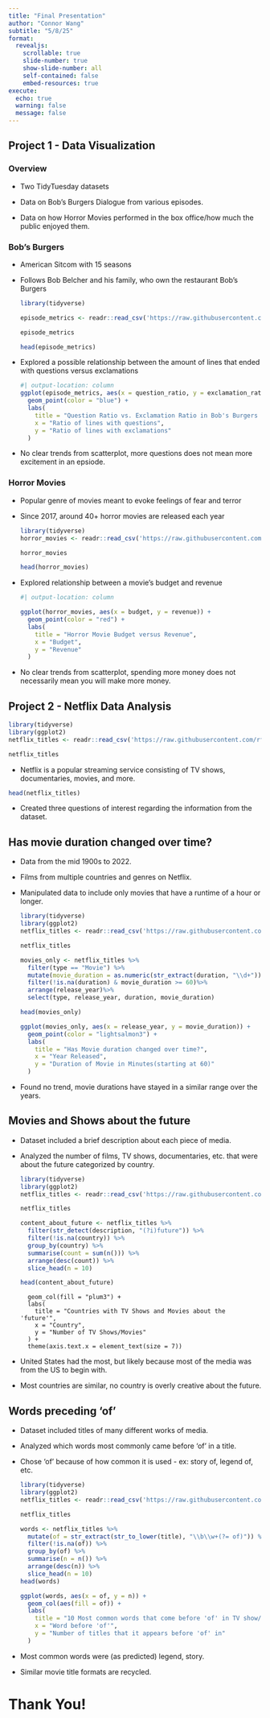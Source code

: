 ```yaml
---
title: "Final Presentation"
author: "Connor Wang"
subtitle: "5/8/25"
format:
  revealjs:
    scrollable: true
    slide-number: true
    show-slide-number: all
    self-contained: false
    embed-resources: true
execute:
  echo: true
  warning: false
  message: false
---
```


## Project 1 - Data Visualization

::: panel-tabset
### Overview

-   Two TidyTuesday datasets

-   Data on Bob's Burgers Dialogue from various episodes.

-   Data on how Horror Movies performed in the box office/how much the public enjoyed them.

### Bob's Burgers

-   American Sitcom with 15 seasons

-   Follows Bob Belcher and his family, who own the restaurant Bob's Burgers

    ```r
    library(tidyverse)

    episode_metrics <- readr::read_csv('https://raw.githubusercontent.com/rfordatascience/tidytuesday/main/data/2024/2024-11-19/episode_metrics.csv')

    episode_metrics
    ```

    ```r
    head(episode_metrics)
    ```

-   Explored a possible relationship between the amount of lines that ended with questions versus exclamations

    ```r
    #| output-location: column
    ggplot(episode_metrics, aes(x = question_ratio, y = exclamation_ratio)) +
      geom_point(color = "blue") + 
      labs(
        title = "Question Ratio vs. Exclamation Ratio in Bob's Burgers episodes",
        x = "Ratio of lines with questions",
        y = "Ratio of lines with exclamations"
      )
    ```

-   No clear trends from scatterplot, more questions does not mean more excitement in an epsiode.

### Horror Movies

-   Popular genre of movies meant to evoke feelings of fear and terror

-   Since 2017, around 40+ horror movies are released each year

    ```r
    library(tidyverse)
    horror_movies <- readr::read_csv('https://raw.githubusercontent.com/rfordatascience/tidytuesday/main/data/2022/2022-11-01/horror_movies.csv')

    horror_movies
    ```

    ```r
    head(horror_movies)
    ```

-   Explored relationship between a movie's budget and revenue

    ```r
    #| output-location: column

    ggplot(horror_movies, aes(x = budget, y = revenue)) +
      geom_point(color = "red") +
      labs(
        title = "Horror Movie Budget versus Revenue",
        x = "Budget",
        y = "Revenue"
      )
    ```

-   No clear trends from scatterplot, spending more money does not necessarily mean you will make more money.
:::

## Project 2 - Netflix Data Analysis

```r
library(tidyverse)
library(ggplot2)
netflix_titles <- readr::read_csv('https://raw.githubusercontent.com/rfordatascience/tidytuesday/main/data/2021/2021-04-20/netflix_titles.csv')

netflix_titles
```

-   Netflix is a popular streaming service consisting of TV shows, documentaries, movies, and more.

```r
head(netflix_titles)
```

-   Created three questions of interest regarding the information from the dataset.

## Has movie duration changed over time?

-   Data from the mid 1900s to 2022.

-   Films from multiple countries and genres on Netflix.

-   Manipulated data to include only movies that have a runtime of a hour or longer.

    ```r
    library(tidyverse)
    library(ggplot2)
    netflix_titles <- readr::read_csv('https://raw.githubusercontent.com/rfordatascience/tidytuesday/main/data/2021/2021-04-20/netflix_titles.csv')

    netflix_titles
    ```

    ```r
    movies_only <- netflix_titles %>%
      filter(type == "Movie") %>%
      mutate(movie_duration = as.numeric(str_extract(duration, "\\d+"))) %>%
      filter(!is.na(duration) & movie_duration >= 60)%>%
      arrange(release_year)%>%
      select(type, release_year, duration, movie_duration)

    head(movies_only)
    ```

    ```r
    ggplot(movies_only, aes(x = release_year, y = movie_duration)) + 
      geom_point(color = "lightsalmon3") +
      labs(
        title = "Has Movie duration changed over time?",
        x = "Year Released",
        y = "Duration of Movie in Minutes(starting at 60)"
      )
    ```

-   Found no trend, movie durations have stayed in a similar range over the years.

## Movies and Shows about the future

-   Dataset included a brief description about each piece of media.

-   Analyzed the number of films, TV shows, documentaries, etc. that were about the future categorized by country.

    ```r
    library(tidyverse)
    library(ggplot2)
    netflix_titles <- readr::read_csv('https://raw.githubusercontent.com/rfordatascience/tidytuesday/main/data/2021/2021-04-20/netflix_titles.csv')

    netflix_titles
    ```

    ```r
    content_about_future <- netflix_titles %>%
      filter(str_detect(description, "(?i)future")) %>%
      filter(!is.na(country)) %>%
      group_by(country) %>%
      summarise(count = sum(n())) %>%
      arrange(desc(count)) %>%
      slice_head(n = 10)

    head(content_about_future)
    ```

    ```{ggplot(content_about_future, aes(x = country, y = count)) +}
      geom_col(fill = "plum3") + 
      labs(
        title = "Countries with TV Shows and Movies about the 'future'",
        x = "Country",
        y = "Number of TV Shows/Movies"
      ) +
      theme(axis.text.x = element_text(size = 7))

    ```

-   United States had the most, but likely because most of the media was from the US to begin with.

-   Most countries are similar, no country is overly creative about the future.

## Words preceding 'of'

-   Dataset included titles of many different works of media.

-   Analyzed which words most commonly came before 'of' in a title.

-   Chose 'of' because of how common it is used - ex: story of, legend of, etc.

    ```r
    library(tidyverse)
    library(ggplot2)
    netflix_titles <- readr::read_csv('https://raw.githubusercontent.com/rfordatascience/tidytuesday/main/data/2021/2021-04-20/netflix_titles.csv')

    netflix_titles
    ```

    ```r
    words <- netflix_titles %>%
      mutate(of = str_extract(str_to_lower(title), "\\b\\w+(?= of)")) %>%
      filter(!is.na(of)) %>%
      group_by(of) %>%
      summarise(n = n()) %>%
      arrange(desc(n)) %>%
      slice_head(n = 10)
    head(words)
    ```

    ```r
    ggplot(words, aes(x = of, y = n)) +
      geom_col(aes(fill = of)) + 
      labs(
        title = "10 Most common words that come before 'of' in TV show/movie titles",
        x = "Word before 'of'",
        y = "Number of titles that it appears before 'of' in"
      )
    ```

-   Most common words were (as predicted) legend, story.

-   Similar movie title formats are recycled.

# Thank You! {background-color="lightblue"}
